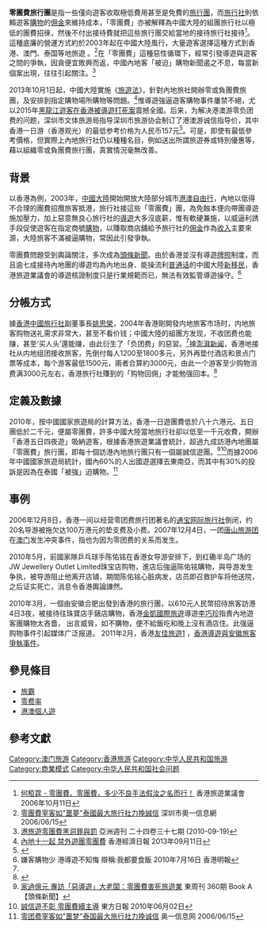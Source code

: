 '''零團費旅行團'''是指一些僅向遊客收取極低費用甚至是免費的[[旅行團|旅行團]]，而[[旅行社|旅行社]]則依賴遊客[[購物|購物]]的[[佣金|佣金]]來維持成本，「零團費」亦被解釋為中國大陸的組團旅行社以極低的團費招徠，然後不付出接待費就把這些旅行團交給當地的接待旅行社接待<ref>[http://www.tichk.org/public/website/b5/chairman/2006_10_11/print.html 何栢霆 - 零團費、零團費，多少不良手法假汝之名而行！] {{Wayback|url=http://www.tichk.org/public/website/b5/chairman/2006_10_11/print.html |date=20100314153620 }} 香港旅遊業議會 2006年10月11日</ref>。這種底廉的營運方式約於2003年起在中國大陸風行，大量遊客選擇這種方式到香港、澳門、泰国等地旅遊 。<ref>[http://travel.oeeee.com/Channel/content/2006/200606/20060615/152208.html 零團費宰客如"噩夢"泰國最大旅行社力挽誠信] {{Wayback|url=http://travel.oeeee.com/Channel/content/2006/200606/20060615/152208.html |date=20101112221205 }} 深圳市奧一信息網 2006/06/15</ref>在「零團費」這種惡性循環下，經常引發導遊與遊客之間的爭執，因貪便宜敗興而返，中國內地客「被迫」購物新聞遏之不息，每當新個案出現，往往引起關注。<ref>[http://www.yzzk.com/cfm/Content_Archive.cfm?Channel=br&Path=2254381392/37br1.cfm 港旅遊零團費黑洞罪與罰] {{Wayback|url=http://www.yzzk.com/cfm/Content_Archive.cfm?Channel=br&Path=2254381392%2F37br1.cfm |date=20190603210323 }} 亞洲週刊 二十四卷三十七期 (2010-09-19)</ref>

2013年10月1日起，中國大陸實施《[[中華人民共和國旅遊法|旅遊法]]》，針對內地旅社開辦零或負團費旅團，及安排到指定購物場所購物等問題。<ref>[http://www.hket.com/eti/article/685f3265-4418-46b7-8e86-5b08a5e4f15a-107393 內地十一起 禁外遊團零團費] {{Wayback|url=http://www.hket.com/eti/article/685f3265-4418-46b7-8e86-5b08a5e4f15a-107393 |date=20130922203208 }}香港經濟日報 2013年09月11日</ref>惟導遊強逼遊客購物事件屢禁不絕，尤以2015年[[黑龍江遊客在香港被導遊打死案|黑龍江遊客在香港被導遊打死案]]震撼全國。后来，为解决港澳游零负团费的问题，深圳市文体旅游局指导深圳市旅游协会制订了港澳游诚信指导价，其中香港一日游（香港观光）的最低参考价格为人民币157元<ref>{{cite news |title=深圳公布港澳游指导价 香港一日游最低只需157元 |url=http://news.xinhuanet.com/gangao/2016-07/26/c_129179622.htm |publisher=新华网 |date=2016年7月26日 |accessdate=2016年7月26日 |archive-date=2017年1月12日 |archive-url=https://web.archive.org/web/20170112030634/http://news.xinhuanet.com/gangao/2016-07/26/c_129179622.htm |dead-url=no }}</ref>。可是，即使有最低參考價格，但實際上內地旅行社仍以種種名目，例如送出所謂旅遊券或特別優惠等，藉以組織零或負團費旅行團，真實情況毫無改善。

==背景==

以香港為例，2003年，[[中國大陸|中國大陸]]開始開放大陸部分城市[[港澳自由行|港澳自由行]]，內地以低得不合理的團費招攬旅客抵港，旅行社接這些「零團費」團，為免蝕本便向帶團導遊施加壓力，加上惡意無良心旅行社的[[導遊|導遊]]大多沒底薪，惟有軟硬兼施，以威逼利誘手段促使遊客在指定商號[[購物|購物]]，以賺取商店舖給予旅行社的[[佣金|佣金]]作為[[收入|收入]]主要來源，大陸旅客不滿被逼購物，常因此引發爭執。

零團費問題受到輿論關注，多次成為[[頭條|頭條新聞]]。由於香港並沒有導遊[[牌照|牌照]]制度，而且逾七成接待內地團的導遊均為內地出身、能操流利[[普通话|普通话]]的中國大陸[[香港新移民|新移民]]，香港旅遊業議會的導遊核證制度只是行業規範而已，無法有效監管導遊操守。<ref>嫌客購物少 港導遊不知悔 辯稱:我都要食飯  2010年7月16日 香港明報</ref>
==分帳方式==

據[[香港中國旅行社|香港中國旅行社]]副董事長[[姚思榮|姚思榮]]，2004年香港剛開發内地旅客市场时，内地旅客购物送礼需求非常大，甚至不看价钱；中國大陸的組團方发现，不收团费也能赚，甚至‘买人头’還能赚，由此衍生了「负团费」的惡習。<ref name="20170630陈竹沁"/>據[[澎湃新闻|澎湃新闻]]，香港地接社从内地组团接收旅客，先倒付每人1200至1800多元，另外再垫付酒店和景点门票等成本，每个游客最低1500元，兩者合算約3000元，由此一个游客至少购物消费满3000元左右，香港旅行社賺到的「购物回佣」才能勉强回本。<ref name="20170630陈竹沁">{{cite news
|title=[香江廿年⑯] 香港旅游业20年：风雨洗礼后，期待融入大湾区
|newspaper=[[The_Paper_(newspaper)|The Paper]] [澎湃新闻]
|date=2017-06-30
|last=陈竹沁
|url=https://www.thepaper.cn/newsDetail_forward_1721809_1
|archiveurl=https://web.archive.org/web/20170705140700/https://www.thepaper.cn/newsDetail_forward_1721809_1
|archivedate=2017-07-05
|accessdate=2021-03-17
|dead-url=no
}}</ref>

==定義及數據==
2010年，按中國國家旅遊局的計算方法，香港一日遊團費低於八十六港元、五日團低於二千元，便屬零團費，許多中國大陸當地旅行社卻以低至一千元收費，開辦「香港五日四夜遊」吸納遊客，根據香港旅遊業議會統計，超過九成訪港內地團屬「零團費」旅行團，即每十個訪港內地旅行團只有一個屬誠信遊團。<ref>[http://www.eastweek.com.hk/index.php?aid=7649 家過億元 專訪「惡導遊」大老闆：零團費害死旅遊業] 東周刊 360期 Book A【頭條新聞】</ref><ref>[http://orientaldaily.on.cc/cnt/news/20100602/00176_019.html 誠信遊不彰 零團費續主導] {{Wayback|url=http://orientaldaily.on.cc/cnt/news/20100602/00176_019.html |date=20200806174435 }} 東方日報 2010年06月02日</ref>而據2006年中國國家旅遊局統計，國內60%的人出國遊選擇去東南亞，而其中有30%的投訴是因為在泰國「被強」迫購物。<ref>[http://travel.oeeee.com/Channel/content/2006/200606/20060615/152208.html 零团费宰客如"噩梦"泰国最大旅行社力挽诚信] {{Wayback|url=http://travel.oeeee.com/Channel/content/2006/200606/20060615/152208.html |date=20101112221205 }}奥一信息网 2006/06/15</ref>

==事例==
2006年12月8日，香港一间以经营零团费旅行团著名的[[通宝网际旅行社|通宝网际旅行社]]倒闭，约20名导游被拖欠达100万港元的垫支费及小费。2007年12月4日，一团[[2007年唐山旅遊團在澳門衝突事件|唐山旅游团]]在[[澳门|澳门]]发生冲突事件，指也为因为零团费的关系而发生。

2010年5月，前國家隊乒乓球手陈佑铭在香港女导游安排下，到红磡半岛广场的JW Jewellery Outlet Limited珠宝店购物，進店后強逼陈佑铭購物，與导游发生争执，被导游阻止他离开店铺，期間陈佑铭心脏病发，店员即召救护车将他送院，之后证实死亡，消息令香港輿論譁然。

2010年3月，一個由安徽合肥出發到香港的旅行團，以610元人民幣招待旅客訪港4日3夜，被接待往珠寶店手錶店購物，香港[[金凱國際旅遊|金凱國際旅遊]]導遊[[李巧珍|李巧珍]]指責內地遊客團購物太吝嗇， 出言威脅，如不購物，便不給飯吃和晚上沒有酒店住。此强逼购物事件引起媒体广泛报道。
2011年2月，香港[[友佳旅遊|友佳旅遊]][http://hk.news.yahoo.com/event/fc/20110206/hktourguide.html] {{Wayback|url=http://hk.news.yahoo.com/event/fc/20110206/hktourguide.html |date=20110210044428 }}，[[香港導遊與安徽旅客爭執事件|香港導遊與安徽旅客爭執事件]]。

==參見條目==
*[[旅霸|旅霸]]
*[[零费率|零费率]]
*[[港澳個人遊|港澳個人遊]]

==參考文獻==
{{Reflist|2}}

[[Category:澳门旅游|Category:澳门旅游]]
[[Category:香港旅游|Category:香港旅游]]
[[Category:中华人民共和国旅游|Category:中华人民共和国旅游]]
[[Category:商業模式|Category:商業模式]]
[[Category:中华人民共和国社会问题|Category:中华人民共和国社会问题]]